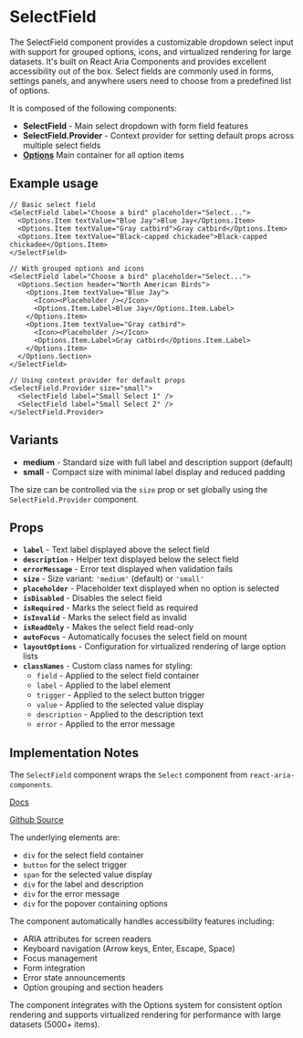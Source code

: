 

<Meta of={SelectFieldStories} />

# SelectField
The SelectField component provides a customizable dropdown select input with support for grouped options, icons, and virtualized rendering for large datasets. It's built on React Aria Components and provides excellent accessibility out of the box. Select fields are commonly used in forms, settings panels, and anywhere users need to choose from a predefined list of options.

It is composed of the following components:

- **SelectField** - Main select dropdown with form field features
- **SelectField.Provider** - Context provider for setting default props across multiple select fields
- **[Options](?path=/docs/components-options--playground)** Main container for all option items

## Example usage
```tsx
// Basic select field
<SelectField label="Choose a bird" placeholder="Select...">
  <Options.Item textValue="Blue Jay">Blue Jay</Options.Item>
  <Options.Item textValue="Gray catbird">Gray catbird</Options.Item>
  <Options.Item textValue="Black-capped chickadee">Black-capped chickadee</Options.Item>
</SelectField>

// With grouped options and icons
<SelectField label="Choose a bird" placeholder="Select...">
  <Options.Section header="North American Birds">
    <Options.Item textValue="Blue Jay">
      <Icon><Placeholder /></Icon>
      <Options.Item.Label>Blue Jay</Options.Item.Label>
    </Options.Item>
    <Options.Item textValue="Gray catbird">
      <Icon><Placeholder /></Icon>
      <Options.Item.Label>Gray catbird</Options.Item.Label>
    </Options.Item>
  </Options.Section>
</SelectField>

// Using context provider for default props
<SelectField.Provider size="small">
  <SelectField label="Small Select 1" />
  <SelectField label="Small Select 2" />
</SelectField.Provider>
```

## Variants

* **medium** - Standard size with full label and description support (default)
* **small** - Compact size with minimal label display and reduced padding

The size can be controlled via the `size` prop or set globally using the `SelectField.Provider` component.

<Canvas of={SelectFieldStories.Default} />

## Props

* **`label`** - Text label displayed above the select field
* **`description`** - Helper text displayed below the select field
* **`errorMessage`** - Error text displayed when validation fails
* **`size`** - Size variant: `'medium'` (default) or `'small'`
* **`placeholder`** - Placeholder text displayed when no option is selected
* **`isDisabled`** - Disables the select field
* **`isRequired`** - Marks the select field as required
* **`isInvalid`** - Marks the select field as invalid
* **`isReadOnly`** - Makes the select field read-only
* **`autoFocus`** - Automatically focuses the select field on mount
* **`layoutOptions`** - Configuration for virtualized rendering of large option lists
* **`classNames`** - Custom class names for styling:
  * `field` - Applied to the select field container
  * `label` - Applied to the label element
  * `trigger` - Applied to the select button trigger
  * `value` - Applied to the selected value display
  * `description` - Applied to the description text
  * `error` - Applied to the error message

## Implementation Notes
The `SelectField` component wraps the `Select` component from `react-aria-components`.

[Docs](https://react-spectrum.adobe.com/react-aria/Select.html)

[Github Source](https://github.com/gohypergiant/standard-toolkit/tree/main/design-toolkit/components/src/components/search-field)

The underlying elements are:
- `div` for the select field container
- `button` for the select trigger
- `span` for the selected value display
- `div` for the label and description
- `div` for the error message
- `div` for the popover containing options

The component automatically handles accessibility features including:
- ARIA attributes for screen readers
- Keyboard navigation (Arrow keys, Enter, Escape, Space)
- Focus management
- Form integration
- Error state announcements
- Option grouping and section headers

The component integrates with the Options system for consistent option rendering and supports virtualized rendering for performance with large datasets (5000+ items).
